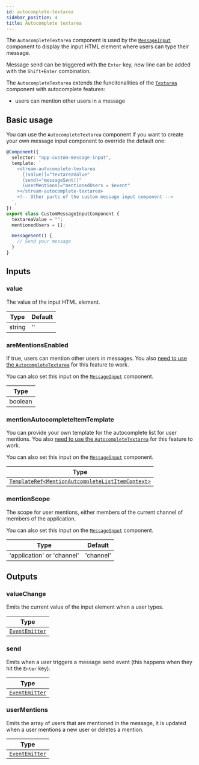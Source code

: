 ```yaml
---
id: autocomplete-textarea
sidebar_position: 4
title: Autocomplete textarea
---
```


The `AutocompleteTextarea` component is used by the [`MessageInput`](./message-input.mdx) component to display the input HTML element where users can type their message.

Message send can be triggered with the `Enter` key, new line can be added with the `Shift+Enter` combination.

The `AutocompleteTextarea` extends the funcitonalities of the [`Textarea`](./textarea.mdx) component with autocomplete features:

- users can mention other users in a message

## Basic usage

You can use the `AutocompleteTextarea` component if you want to create your own message input component to override the default one:

```typescript
@Component({
  selector: "app-custom-message-input",
  template: `
    <stream-autocomplete-textarea
      [(value)]="textareaValue"
      (send)="messageSent()"
      (userMentions)="mentionedUsers = $event"
    ></stream-autocomplete-textarea>
    <!-- Other parts of the custom message input component -->
  `,
})
export class CustomMessageInputComponent {
  textareaValue = "";
  mentionedUsers = [];

  messageSent() {
    // Send your message
  }
}
```

## Inputs

### value

The value of the input HTML element.

| Type   | Default |
| ------ | ------- |
| string | ''      |

### areMentionsEnabled

If true, users can mention other users in messages. You also [need to use the `AutocompleteTextarea`](../concepts/opt-in-architecure.mdx) for this feature to work.

You can also set this input on the [`MessageInput`](./message-input.mdx/#inputs) component.

| Type    |
| ------- |
| boolean |

### mentionAutocompleteItemTemplate

You can provide your own template for the autocomplete list for user mentions. You also [need to use the `AutocompleteTextarea`](../concepts/opt-in-architecure.mdx) for this feature to work.

You can also set this input on the [`MessageInput`](./message-input.mdx/#inputs) component.

| Type                                                                                                                                                               |
| ------------------------------------------------------------------------------------------------------------------------------------------------------------------ |
| [`TemplateRef<MentionAutcompleteListItemContext>`](<(https://github.com/GetStream/stream-chat-angular/blob/master/projects/stream-chat-angular/src/lib/types.ts)>) |

### mentionScope

The scope for user mentions, either members of the current channel of members of the application.

You can also set this input on the [`MessageInput`](./message-input.mdx/#inputs) component.

| Type                       | Default   |
| -------------------------- | --------- |
| 'application' or 'channel' | 'channel' |

## Outputs

### valueChange

Emits the current value of the input element when a user types.

| Type                                                       |
| ---------------------------------------------------------- |
| [`EventEmitter`](https://angular.io/api/core/EventEmitter) |

### send

Emits when a user triggers a message send event (this happens when they hit the `Enter` key).

| Type                                                       |
| ---------------------------------------------------------- |
| [`EventEmitter`](https://angular.io/api/core/EventEmitter) |

### userMentions

Emits the array of users that are mentioned in the message, it is updated when a user mentions a new user or deletes a mention.

| Type                                                       |
| ---------------------------------------------------------- |
| [`EventEmitter`](https://angular.io/api/core/EventEmitter) |
